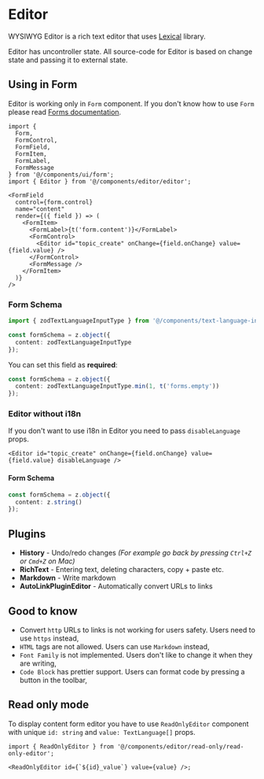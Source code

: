 
# Editor

WYSIWYG Editor is a rich text editor that uses [Lexical](https://lexical.dev/) library.

<Callout type="info" emoji="ℹ️">
  Editor has uncontroller state. All source-code for Editor is based on change state and passing it
  to external state.
</Callout>

## Using in Form

Editor is working only in `Form` component. If you don't know how to use `Form` please read [Forms documentation](/frontend/forms).

```tsx
import {
  Form,
  FormControl,
  FormField,
  FormItem,
  FormLabel,
  FormMessage
} from '@/components/ui/form';
import { Editor } from '@/components/editor/editor';
```

```tsx
<FormField
  control={form.control}
  name="content"
  render={({ field }) => (
    <FormItem>
      <FormLabel>{t('form.content')}</FormLabel>
      <FormControl>
        <Editor id="topic_create" onChange={field.onChange} value={field.value} />
      </FormControl>
      <FormMessage />
    </FormItem>
  )}
/>
```

### Form Schema

```ts
import { zodTextLanguageInputType } from '@/components/text-language-input';
```

```ts
const formSchema = z.object({
  content: zodTextLanguageInputType
});
```

You can set this field as **required**:

```ts
const formSchema = z.object({
  content: zodTextLanguageInputType.min(1, t('forms.empty'))
});
```

### Editor without i18n

If you don't want to use i18n in Editor you need to pass `disableLanguage` props.

```tsx
<Editor id="topic_create" onChange={field.onChange} value={field.value} disableLanguage />
```

#### Form Schema

```ts
const formSchema = z.object({
  content: z.string()
});
```

## Plugins

- **History** - Undo/redo changes _(For example go back by pressing `Ctrl+Z` or `Cmd+Z` on Mac)_
- **RichText** - Entering text, deleting characters, copy + paste etc.
- **Markdown** - Write markdown
- **AutoLinkPluginEditor** - Automatically convert URLs to links

## Good to know

- Convert `http` URLs to links is not working for users safety. Users need to use `https` instead,
- `HTML` tags are not allowed. Users can use `Markdown` instead,
- `Font Family` is not implemented. Users don't like to change it when they are writing,
- `Code Block` has prettier support. Users can format code by pressing a button in the toolbar,

## Read only mode

To display content form editor you have to use `ReadOnlyEditor` component with unique `id: string` and `value: TextLanguage[]` props.

```tsx
import { ReadOnlyEditor } from '@/components/editor/read-only/read-only-editor';

<ReadOnlyEditor id={`${id}_value`} value={value} />;
```
